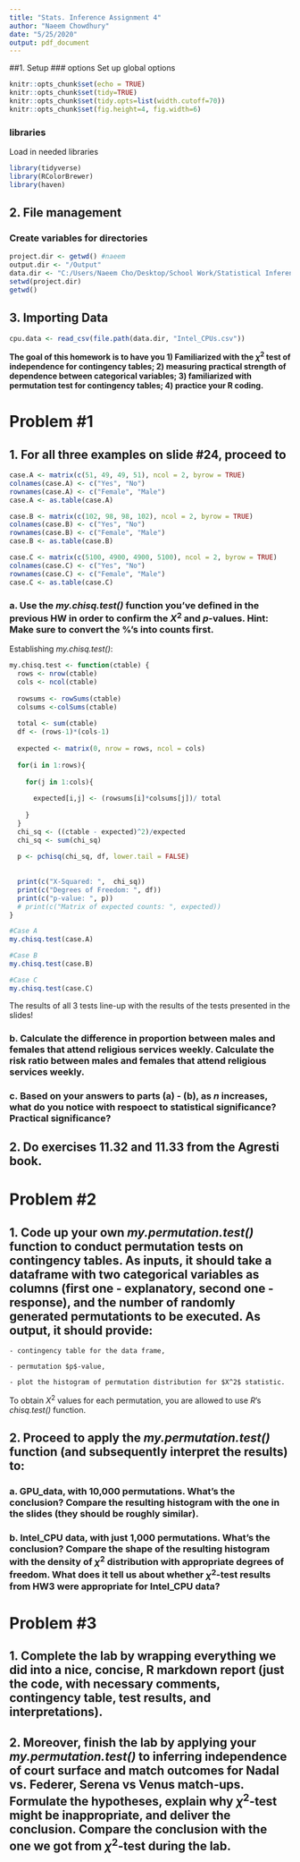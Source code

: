 ```yaml
---
title: "Stats. Inference Assignment 4"
author: "Naeem Chowdhury"
date: "5/25/2020"
output: pdf_document
---
```



##1. Setup
### options
Set up global options
```r
knitr::opts_chunk$set(echo = TRUE)
knitr::opts_chunk$set(tidy=TRUE)
knitr::opts_chunk$set(tidy.opts=list(width.cutoff=70))
knitr::opts_chunk$set(fig.height=4, fig.width=6)
```

### libraries
Load in needed libraries 
```r
library(tidyverse)
library(RColorBrewer)
library(haven)
```

## 2. File management
### Create variables for directories
```r
project.dir <- getwd() #naeem
output.dir <- "/Output"
data.dir <- "C:/Users/Naeem Cho/Desktop/School Work/Statistical Inference/Datasets"
setwd(project.dir)
getwd()
```

## 3. Importing Data
```r
cpu.data <- read_csv(file.path(data.dir, "Intel_CPUs.csv"))
```


**The goal of this homework is to have you 1) Familiarized with the $\chi^2$ test of independence for contingency tables; 2) measuring practical strength of dependence between categorical variables; 3) familiarized with permutation test for contingency tables; 4) practice your R coding.**

# Problem #1

## 1. For all three examples on slide #24, proceed to

```r
case.A <- matrix(c(51, 49, 49, 51), ncol = 2, byrow = TRUE)
colnames(case.A) <- c("Yes", "No")
rownames(case.A) <- c("Female", "Male")
case.A <- as.table(case.A)

case.B <- matrix(c(102, 98, 98, 102), ncol = 2, byrow = TRUE)
colnames(case.B) <- c("Yes", "No")
rownames(case.B) <- c("Female", "Male")
case.B <- as.table(case.B)

case.C <- matrix(c(5100, 4900, 4900, 5100), ncol = 2, byrow = TRUE)
colnames(case.C) <- c("Yes", "No")
rownames(case.C) <- c("Female", "Male")
case.C <- as.table(case.C)
```


### a. Use the _my.chisq.test()_ function you've defined in the previous HW in order to confirm the $X^2$ and $p$-values. __Hint:__ Make sure to convert the %'s into counts first.

Establishing _my.chisq.test()_:
```r
my.chisq.test <- function(ctable) {
  rows <- nrow(ctable)
  cols <- ncol(ctable)
  
  rowsums <- rowSums(ctable)
  colsums <-colSums(ctable)
  
  total <- sum(ctable)
  df <- (rows-1)*(cols-1)
  
  expected <- matrix(0, nrow = rows, ncol = cols)
  
  for(i in 1:rows){
    
    for(j in 1:cols){
      
      expected[i,j] <- (rowsums[i]*colsums[j])/ total
      
    }
  }
  chi_sq <- ((ctable - expected)^2)/expected
  chi_sq <- sum(chi_sq)
  
  p <- pchisq(chi_sq, df, lower.tail = FALSE)
  
  
  print(c("X-Squared: ",  chi_sq))
  print(c("Degrees of Freedom: ", df))
  print(c("p-value: ", p))
  # print(c("Matrix of expected counts: ", expected))
}
```

```r
#Case A
my.chisq.test(case.A)
```

```r
#Case B
my.chisq.test(case.B)
```
```r
#Case C
my.chisq.test(case.C)
```

The results of all 3 tests line-up with the results of the tests presented in the slides!

### b. Calculate the difference in proportion between males and females that attend religious services weekly. Calculate the risk ratio between males and females that attend religious services weekly.

### c. Based on your answers to parts (a) - (b), as $n$ increases, what do you notice with respoect to statistical significance? Practical significance?

## 2. Do exercises **11.32** and **11.33** from the **Agresti** book.

# Problem #2

## 1. Code up your own _my.permutation.test()_ function to conduct permutation tests on contingency tables. As inputs, it should take a dataframe with two categorical variables as columns (first one - explanatory, second one - response), and the number of randomly generated permutationts to be executed. As output, it should provide:

    - contingency table for the data frame,
    
    - permutation $p$-value,
    
    - plot the histogram of permutation distribution for $X^2$ statistic.
    
  To obtain $X^2$ values for each permutation, you are allowed to use $R$'s _chisq.test()_ function.
  
## 2. Proceed to apply the _my.permutation.test()_ function (and subsequently interpret the results) to:

### a. GPU_data, with 10,000 permutations. What's the conclusion? Compare the resulting histogram with the one in the slides (they should be roughly similar).

### b. Intel_CPU data, with just 1,000 permutations. What's the conclusion? Compare the shape of the resulting histogram with the density of $\chi^2$ distribution with appropriate degrees of freedom. What does it tell us about whether $\chi^2$-test results from HW3 were appropriate for Intel_CPU data?


# Problem #3

## 1. Complete the **lab** by wrapping everything we did into a nice, concise, R markdown report (just the code, with necessary comments, contingency table, test results, and interpretations).

## 2. Moreover, finish the **lab** by applying your _my.permutation.test()_ to inferring independence of court surface and match outcomes for Nadal vs. Federer, Serena vs Venus match-ups. Formulate the hypotheses, explain why $\chi^2$-test might be inappropriate, and deliver the conclusion. Compare the conclusion with the one we got from $\chi^2$-test during the lab.